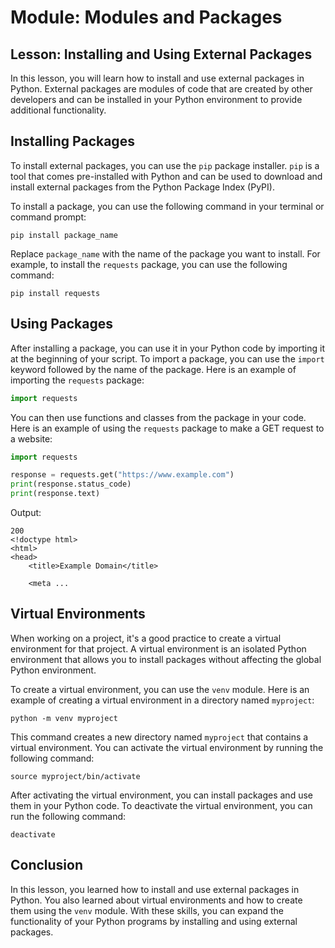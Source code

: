 # Module: Modules and Packages

## Lesson: Installing and Using External Packages

In this lesson, you will learn how to install and use external packages in Python. External packages are modules of code that are created by other developers and can be installed in your Python environment to provide additional functionality.

## Installing Packages

To install external packages, you can use the `pip` package installer. `pip` is a tool that comes pre-installed with Python and can be used to download and install external packages from the Python Package Index (PyPI).

To install a package, you can use the following command in your terminal or command prompt:

```
pip install package_name
```

Replace `package_name` with the name of the package you want to install. For example, to install the `requests` package, you can use the following command:

```
pip install requests
```

## Using Packages

After installing a package, you can use it in your Python code by importing it at the beginning of your script. To import a package, you can use the `import` keyword followed by the name of the package. Here is an example of importing the `requests` package:

```python
import requests
```

You can then use functions and classes from the package in your code. Here is an example of using the `requests` package to make a GET request to a website:

```python
import requests

response = requests.get("https://www.example.com")
print(response.status_code)
print(response.text)
```

Output:
```
200
<!doctype html>
<html>
<head>
    <title>Example Domain</title>

    <meta ...
```

## Virtual Environments

When working on a project, it's a good practice to create a virtual environment for that project. A virtual environment is an isolated Python environment that allows you to install packages without affecting the global Python environment.

To create a virtual environment, you can use the `venv` module. Here is an example of creating a virtual environment in a directory named `myproject`:

```
python -m venv myproject
```

This command creates a new directory named `myproject` that contains a virtual environment. You can activate the virtual environment by running the following command:

```
source myproject/bin/activate
```

After activating the virtual environment, you can install packages and use them in your Python code. To deactivate the virtual environment, you can run the following command:

```
deactivate
```

## Conclusion

In this lesson, you learned how to install and use external packages in Python. You also learned about virtual environments and how to create them using the `venv` module. With these skills, you can expand the functionality of your Python programs by installing and using external packages.
